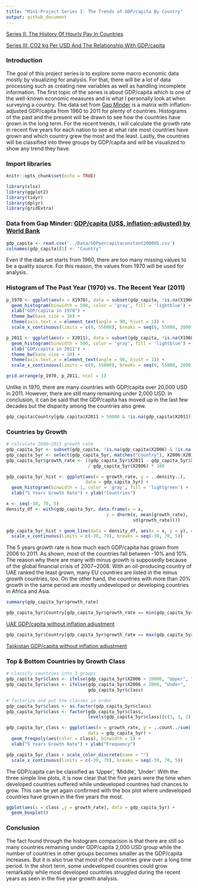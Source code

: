 ```yaml
---
title: "Mini-Project Series I: The Trends of GDP/capita By Country"
output: github_document
---
```


[Series II: The History Of Hourly Pay In Countries](https://github.com/Q-shick/EDA-R/blob/master/lesson4/lesson4_mini-project.md)

[Series III: CO2 kg Per USD And The Relationship With GDP/capita](https://github.com/Q-shick/EDA-R/blob/master/lesson5/lesson5_mini-project.md)

### Introduction
The goal of this project series is to explore some macro economic data mostly by visualizing for analysis. For that, there will be a lot of data processing such as creating new variables as well as handling incomplete information. The first topic of the series is about GDP/capita which is one of the well-known economic measures and is what I personally look at when surveying a country. The data set from [Gap Minder](https://www.gapminder.org/data/) is a matrix with inflation-adjusted GDP/capita from 1960 to 2011 for plenty of countries. Histograms of the past and the present will be drawn to see how the countries have grown in the long term. For the recent trends, I will calculate the growth rate in recent five years for each nation to see at what rate most countries have grown and which country grew the most and the least. Lastly, the countries will be classified into three groups by GDP/capita and will be visualized to show any trend they have.

### Import libraries
```r
knitr::opts_chunk$set(echo = TRUE)
```

```r
library(xlsx)
library(ggplot2)
library(tidyr)
library(dplyr)
library(gridExtra)
```

### Data from Gap Minder: [GDP/capita (US$, inflation-adjusted) by World Bank](https://docs.google.com/spreadsheets/d/1RctTQmKB0hzbm1E8rGcufYdMshRdhmYdeL29nXqmvsc/pub)
```r
gdp_capita <- read.csv('../Data/GDPpercapitaconstant2000US.csv')
colnames(gdp_capita)[1] <- "Country"
```

Even if the data set starts from 1960, there are too many missing values to be a quality source. For this reason, the values from 1970 will be used for analysis.

### Histogram of The Past Year (1970) vs. The Recent Year (2011)
```r
p_1970 <- ggplot(aes(x = X1970), data = subset(gdp_capita, !is.na(X1960))) +
  geom_histogram(binwidth = 500, color = 'gray', fill = 'lightblue') +
  xlab("GDP/capita in 1970") +
  theme_bw(base_size = 10) +
  theme(axis.text.x = element_text(angle = 90, hjust = 1)) +
  scale_x_continuous(limits = c(0, 55000), breaks = seq(0, 55000, 2000))

p_2011 <- ggplot(aes(x = X2011), data = subset(gdp_capita, !is.na(X1960))) +
  geom_histogram(binwidth = 500, color = 'gray', fill = 'lightblue') +
  xlab("GDP/capita in 2011") +
  theme_bw(base_size = 10) +
  theme(axis.text.x = element_text(angle = 90, hjust = 1)) +
  scale_x_continuous(limits = c(0, 55000), breaks = seq(0, 55000, 2000))

grid.arrange(p_1970, p_2011, ncol = 1)
```

Unlike in 1970, there are many countries with GDP/capita over 20,000 USD in 2011. However, there are still many remaining under 2,000 USD. In conclusion, it can be said that the GDP/capita has moved up in the last few decades but the disparity among the countries also grew.

```r
gdp_capita$Country[gdp_capita$X2011 > 50000 & !is.na(gdp_capita$X2011)]
```

### Countries by Growth
```r
# calculate 2006~2011 growth rate
gdp_capita_5yr <- subset(gdp_capita, !is.na(gdp_capita$X2006) & !is.na(gdp_capita$X2011))
gdp_capita_5yr <- select(gdp_capita_5yr, matches("Country"), X2006:X2011)
gdp_capita_5yr$growth_rate <- ((gdp_capita_5yr$X2011 - gdp_capita_5yr$X2006) 
                               / gdp_capita_5yr$X2006) * 100

gdp_capita_5yr_hist <- ggplot(aes(x = growth_rate, y = ..density..), 
                              data = gdp_capita_5yr) +
  geom_histogram(binwidth = 1, color = 'gray', fill = 'lightgreen') +
  xlab("5 Years Growth Rate") + ylab("Countries")

x <- seq(-30, 70, 5)
density_df <- with(gdp_capita_5yr, data.frame(x = x, 
                                      y = dnorm(x, mean(growth_rate), 
                                                sd(growth_rate))))

gdp_capita_5yr_hist + geom_line(data = density_df, aes(x = x, y = y), color = 'red') +
  scale_x_continuous(limits = c(-30, 70), breaks = seq(-30, 70, 5))
```

The 5 years growth rate is how much each GDP/capita has grown from 2006 to 2011. As shown, most of the countries fall between -10% and 10%. The reason why there are many with minus growth is supposedly because of the global financial crisis of 2007~2008. With an oil-producing country of UAE ranked the least grown, many EU countries are listed in the minus growth countries, too. On the other hand, the countries with more than 20% growth in the same period are mostly undeveloped or developing countries in Africa and Asia.

```r
summary(gdp_capita_5yr$growth_rate)
```

```r
gdp_capita_5yr$Country[gdp_capita_5yr$growth_rate == min(gdp_capita_5yr$growth_rate)]
```

[UAE GDP/capita without inflation adjustment](https://www.google.com/search?rlz=1C1CAFA_enKR676KR676&ei=muUdW5_BMtGOsQXaiKTQBA&q=UAE+gdp+per+capita&oq=UAE+gdp+per+capita&gs_l=psy-ab.3..0i67k1j0i7i30k1j0l2j0i30k1l4j0i10i30k1j0i30k1.21108.21587.0.21827.3.3.0.0.0.0.105.279.2j1.3.0....0...1c.1.64.psy-ab..0.3.279...0i7i10i30k1j0i10k1.0.ZGpxk3626Nc)

```r
gdp_capita_5yr$Country[gdp_capita_5yr$growth_rate == max(gdp_capita_5yr$growth_rate)]
```

[Tajikistan GDP/capita without inflation adjustment](https://www.google.com/search?rlz=1C1CAFA_enKR676KR676&ei=eOUdW6CvNIyWsgW08424CQ&q=tajikistan+gdp+per+capita&oq=tajikis&gs_l=psy-ab.3.0.0i67k1l8j0j0i67k1.28516.30091.0.33115.7.6.0.1.1.0.100.525.5j1.6.0....0...1c.1.64.psy-ab..0.7.528...35i39k1j0i131i67k1j0i131k1j0i20i264k1.0.gYM5bQ4NgHQ)

### Top & Bottom Countries by Growth Class
```r
# classify countries into 3 groups
gdp_capita_5yr$class <- ifelse(gdp_capita_5yr$X2006 > 20000, "Upper", "Middle")
gdp_capita_5yr$class <- ifelse(gdp_capita_5yr$X2006 < 2000, "Under", 
                               gdp_capita_5yr$class)

# factorize and put the classes in order
gdp_capita_5yr$class <- as.factor(gdp_capita_5yr$class)
gdp_capita_5yr$class <- factor(gdp_capita_5yr$class, 
                               levels(gdp_capita_5yr$class)[c(3, 1, 2)])

gdp_capita_5yr_class <- ggplot(aes(x = growth_rate, y = ..count../sum(..count..)),
                               data = gdp_capita_5yr) +
  geom_freqpoly(aes(color = class), binwidth = 5) +
  xlab("5 Years Growth Rate") + ylab("Frequency")

gdp_capita_5yr_class + scale_color_discrete(name = "")
  scale_x_continuous(limits = c(-30, 70), breaks = seq(-30, 70, 5))
```

The GDP/capita can be classified as 'Upper', 'Middle', 'Under'. With the three simple line plots, it is now clear that the five years were the time when developed countries suffered while undeveloped countries had chances to grow. This can be yet again confirmed with the box plot where undeveloped countries have grown in the five years the most.

```r
ggplot(aes(x = class ,y = growth_rate), data = gdp_capita_5yr) +
  geom_boxplot()
```

### Conclusion

The fact found through the histogram comparison is that there are still so many countries remaining under GDP/capita 2,000 USD group while the number of countries in other groups becomes smaller as the GDP/capita increases. But it is also true that most of the countries grew over a long time period. In the short term, some undeveloped countries could grow remarkably while most developed countries struggled during the recent years as seen in the five year growth analysis.